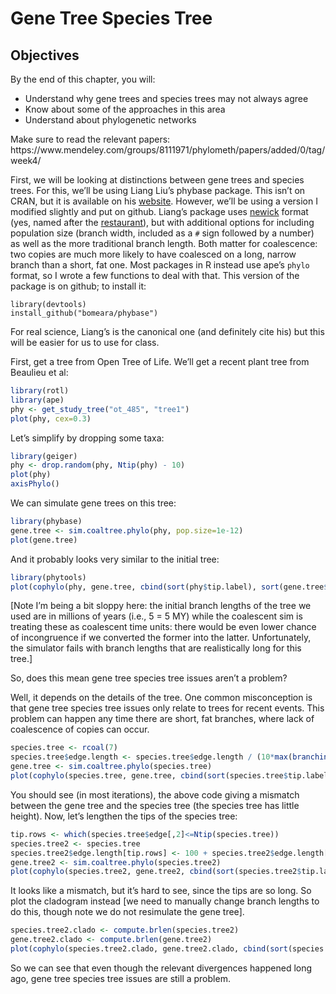 # Gene Tree Species Tree

## Objectives

By the end of this chapter, you will:

* Understand why gene trees and species trees may not always agree
* Know about some of the approaches in this area
* Understand about phylogenetic networks

Make sure to read the relevant papers: https://www.mendeley.com/groups/8111971/phylometh/papers/added/0/tag/week4/

First, we will be looking at distinctions between gene trees and species trees. For this, we'll be using Liang Liu's phybase package. This isn't on CRAN, but it is available on his [website](https://faculty.franklin.uga.edu/lliu/content/phybase?). However, we'll be using a version I modified slightly and put on github. Liang's package uses [newick](http://evolution.genetics.washington.edu/phylip/newicktree.html) format (yes, named after the [restaurant](http://newicks.com)), but with additional options for including population size (branch width, included as a `#` sign followed by a number) as well as the more traditional branch length. Both matter for coalescence: two copies are much more likely to have coalesced on a long, narrow branch than a short, fat one. Most packages in R instead use ape's `phylo` format, so I wrote a few functions to deal with that. This version of the package is on github; to install it:

```
library(devtools)
install_github("bomeara/phybase")
```

For real science, Liang's is the canonical one (and definitely cite his) but this will be easier for us to use for class.

First, get a tree from Open Tree of Life. We'll get a recent plant tree from Beaulieu et al:

```r
library(rotl)
library(ape)
phy <- get_study_tree("ot_485", "tree1")
plot(phy, cex=0.3)
```

Let's simplify by dropping some taxa:

```r
library(geiger)
phy <- drop.random(phy, Ntip(phy) - 10)
plot(phy)
axisPhylo()
```


We can simulate gene trees on this tree:
```r
library(phybase)
gene.tree <- sim.coaltree.phylo(phy, pop.size=1e-12)
plot(gene.tree)
```



And it probably looks very similar to the initial tree:
```r
library(phytools)
plot(cophylo(phy, gene.tree, cbind(sort(phy$tip.label), sort(gene.tree$tip.label))))
```

[Note I'm being a bit sloppy here: the initial branch lengths of the tree we used are in millions of years (i.e., 5 = 5 MY) while the coalescent sim is treating these as coalescent time units: there would be even lower chance of incongruence if we converted the former into the latter. Unfortunately, the simulator fails with branch lengths that are realistically long for this tree.]

So, does this mean gene tree species tree issues aren't a problem?

Well, it depends on the details of the tree. One common misconception is that gene tree species tree issues only relate to trees for recent events. This problem can happen any time there are short, fat branches, where lack of coalescence of copies can occur.

```r
species.tree <- rcoal(7)
species.tree$edge.length <- species.tree$edge.length / (10*max(branching.times(species.tree)))
gene.tree <- sim.coaltree.phylo(species.tree)
plot(cophylo(species.tree, gene.tree, cbind(sort(species.tree$tip.label), sort(gene.tree$tip.label))))
```

You should see (in most iterations), the above code giving a mismatch between the gene tree and the species tree (the species tree has little height). Now, let's lengthen the tips of the species tree:

```r
tip.rows <- which(species.tree$edge[,2]<=Ntip(species.tree))
species.tree2 <- species.tree
species.tree2$edge.length[tip.rows] <- 100 + species.tree2$edge.length[tip.rows]
gene.tree2 <- sim.coaltree.phylo(species.tree2)
plot(cophylo(species.tree2, gene.tree2, cbind(sort(species.tree2$tip.label), sort(gene.tree2$tip.label))))
```

It looks like a mismatch, but it's hard to see, since the tips are so long. So plot the cladogram instead [we need to manually change branch lengths to do this, though note we do not resimulate the gene tree].

```r
species.tree2.clado <- compute.brlen(species.tree2)
gene.tree2.clado <- compute.brlen(gene.tree2)
plot(cophylo(species.tree2.clado, gene.tree2.clado, cbind(sort(species.tree2.clado$tip.label), sort(gene.tree2.clado$tip.label))))
```

So we can see that even though the relevant divergences happened long ago, gene tree species tree issues are still a problem.
